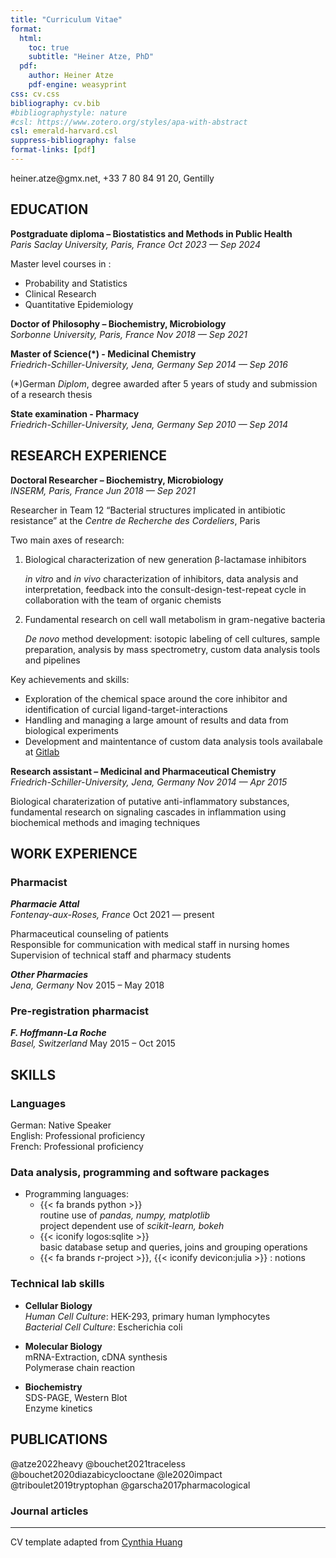 ```yaml
---
title: "Curriculum Vitae"
format:
  html:
    toc: true
    subtitle: "Heiner Atze, PhD"
  pdf:
    author: Heiner Atze
    pdf-engine: weasyprint
css: cv.css
bibliography: cv.bib
#bibliographystyle: nature
#csl: https://www.zotero.org/styles/apa-with-abstract
csl: emerald-harvard.csl
suppress-bibliography: false
format-links: [pdf]
---
```


::: {.print-only .contact-block}
heiner.atze@gmx.net, +33 7 80 84 91 20, Gentilly
:::

## EDUCATION
**Postgraduate diploma -- Biostatistics and Methods in Public Health** <br> *Paris Saclay University, Paris, France* [*Oct 2023 --- Sep 2024*]{.cvdate}

Master level courses in :

-   Probability and Statistics
-   Clinical Research
-   Quantitative Epidemiology

**Doctor of Philosophy -- Biochemistry, Microbiology** <br> *Sorbonne University, Paris, France* [*Nov 2018 --- Sep 2021*]{.cvdate}

**Master of Science(\*) - Medicinal Chemistry** <br> *Friedrich-Schiller-University, Jena, Germany* [*Sep 2014 --- Sep 2016*]{.cvdate}

[(\*)German *Diplom*, degree awarded after 5 years of study and submission of a research thesis]{.cvdate} \

**State examination - Pharmacy** <br> *Friedrich-Schiller-University, Jena, Germany* [*Sep 2010 --- Sep 2014*]{.cvdate}

## RESEARCH EXPERIENCE

**Doctoral Researcher -- Biochemistry, Microbiology** <br> *INSERM, Paris, France* [*Jun 2018 --- Sep 2021*]{.cvdate}

Researcher in Team 12 "Bacterial structures implicated in antibiotic resistance" at the *Centre de Recherche des Cordeliers*, Paris

Two main axes of research:

1) Biological characterization of new generation β-lactamase inhibitors
    
    *in vitro* and *in vivo* characterization of inhibitors, data analysis and interpretation,
    feedback into the consult-design-test-repeat cycle in collaboration with the team of organic chemists


2) Fundamental research on cell wall metabolism in gram-negative bacteria

    *De novo* method development: isotopic labeling of cell cultures, sample preparation,
    analysis by mass spectrometry, custom data analysis tools and pipelines

Key achievements and skills:

- Exploration of the chemical space around the core inhibitor and identification of curcial         ligand-target-interactions
- Handling and managing a large amount of results and data from biological experiments
- Development and maintentance of custom data analysis tools availabale at [Gitlab](https://kantundpeterpan.gitlab.io/masseltof)

**Research assistant -- Medicinal and Pharmaceutical Chemistry** <br>
*Friedrich-Schiller-University, Jena, Germany* [*Nov 2014 --- Apr 2015*]{.cvdate}

Biological charaterization of putative anti-inflammatory substances, fundamental research on signaling cascades in inflammation using biochemical methods and imaging techniques

## WORK EXPERIENCE{style="page-break-before: always"}

### Pharmacist

***Pharmacie Attal*** <br>
*Fontenay-aux-Roses, France* [Oct 2021 --- present]{.cvdate}

Pharmaceutical counseling of patients  
Responsible for communication with medical staff in nursing homes  
Supervision of technical staff and pharmacy students

***Other Pharmacies*** <br> *Jena, Germany* [Nov 2015 -- May 2018]{.cvdate}

### Pre-registration pharmacist

***F. Hoffmann-La Roche*** <br> *Basel, Switzerland* [May 2015 -- Oct 2015]{.cvdate}


## SKILLS

### Languages
German: Native Speaker  
English: Professional proficiency  
French: Professional proficiency 

### Data analysis, programming and software packages
- Programming languages: 
    - {{< fa brands python >}}  
      routine use of *pandas, numpy, matplotlib*  
      project dependent use of *scikit-learn, bokeh*  
    - {{< iconify logos:sqlite >}}  
      basic database setup and queries, joins and grouping operations
    - {{< fa brands r-project >}}, {{< iconify devicon:julia >}} : notions

### Technical lab skills

- **Cellular Biology**  
  *Human Cell Culture*: HEK-293, primary human lymphocytes  
  *Bacterial Cell Culture*: Escherichia coli  

- **Molecular Biology**  
  mRNA-Extraction, cDNA synthesis  
  Polymerase chain reaction  

- **Biochemistry**  
  SDS-PAGE, Western Blot  
  Enzyme kinetics  

## PUBLICATIONS

:::{.cheating}
@atze2022heavy
@bouchet2021traceless
@bouchet2020diazabicyclooctane
@le2020impact
@triboulet2019tryptophan
@garscha2017pharmacological
:::

### Journal articles
:::{#refs}
:::


---
:::{.cheating}
CV template adapted from [Cynthia Huang](https://www.cynthiahqy.com/posts/cv-html-pdf)
:::
